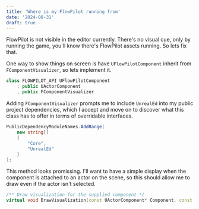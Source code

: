 ```yaml
---
title: 'Where is my FlowPilot running from'
date: '2024-08-31'
draft: true
---
```


FlowPilot is not visible in the editor currently. There's no visual cue, only by running the game, you'll know there's FlowPilot assets running. So lets fix that.

One way to show things on screen is have `UFlowPilotComponent` inherit from `FComponentVisualizer`, so lets implement it.

```cpp
class FLOWPILOT_API UFlowPilotComponent 
    : public UActorComponent
    , public FComponentVisualizer
```

Adding `FComponentVisualizer` prompts me to include `UnrealEd` into my public project dependencies, which I accept and move on to discover what this class has to offer in terms of overridable interfaces.

```c#
PublicDependencyModuleNames.AddRange(
    new string[]
    {
        "Core", 
        "UnrealEd"
    }
);
```
This method looks promissing. I'll want to have a simple display when the component is attached to an actor on the scene, so this should allow me to draw even if the actor isn't selected.
```cpp
/** Draw visualization for the supplied component */
virtual void DrawVisualization(const UActorComponent* Component, const FSceneView* View, FPrimitiveDrawInterface* PDI) {}
```
